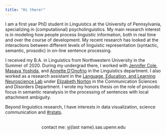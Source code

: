 ```yaml
---
title: "Hi there!"
---
```


I am a first year PhD student in Linguistics at the University of Pennsylvania, specializing in (computational) psycholinguistics. My main research interest is in modeling how people process linguistic information, both in real time and over the course of development. My recent research has looked at the interactions between different levels of linguistic representation (syntactic, semantic, prosodic) in on-line sentence processing.

I received my B.A. in Linguistics from Northwestern University in the Summer of 2020. During my undergrad there, I worked with [Jennifer Cole](https://sites.northwestern.edu/cole/), [Masaya Yoshida](https://faculty.wcas.northwestern.edu/~myo507/), and [Annette D'Onofrio](https://faculty.wcas.northwestern.edu/~akd2621/) in the Linguistics department. I also worked as a research assistant in the [Language, Education, and Learning Neuroscience Lab](https://learnlab.northwestern.edu/) under [Elizabeth Norton](https://www.communication.northwestern.edu/faculty/ElizabethNorton) in the Communication Sciences and Disorders Department. I wrote my honors thesis on the role of prosodic focus in semantic reanalysis in the processing of sentences with local attachment ambiguity.

Beyond linguistics research, I have interests in data visualization, science communication and [\#rstats](https://twitter.com/hashtag/rstats).

<br>
<div style='text-align: center'><span class="sc">contact me:</span> yj{last name}.sas.upenn.edu</div>